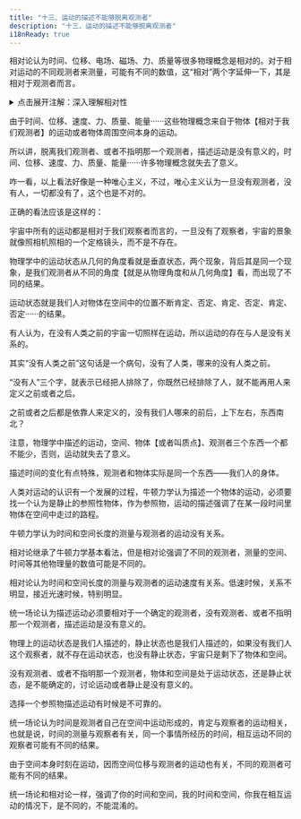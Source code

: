 ```yaml
---
title: "十三、运动的描述不能够脱离观测者"
description: "十三、运动的描述不能够脱离观测者"
i18nReady: true
---
```




相对论认为时间、位移、电场、磁场、力、质量等很多物理概念是相对的。对于相对运动的不同观测者来测量，可能有不同的数值，这“相对”两个字延伸一下，其是相对于观测者而言。

<details>
  <summary class="custom-summary">点击展开注解：深入理解相对性</summary>
  <Aside title="注解">
    因为上面这些物理量，相对于不同观测者有不同数值，所以恰恰说明这些物理量（如时间、质量等）都不是客观存在的，而是观察者描述出来的东西。

    <div style="text-align: right;">
      _由 **[RainDream](mailto:bzsgbq@163.com)** 添加_
    </div>
  </Aside>
</details>

由于时间、位移、速度、力、质量、能量······这些物理概念来自于物体【相对于我们观测者】的运动或者物体周围空间本身的运动。

所以讲，脱离我们观测者、或者不指明那一个观测者，描述运动是没有意义的，时间、位移、速度、力、质量、能量······许多物理概念就失去了意义。

咋一看，以上看法好像是一种唯心主义，不过，唯心主义认为一旦没有观测者，没有人，一切都没有了，这个也是不对的。

正确的看法应该是这样的：

宇宙中所有的运动都是相对于我们观察者而言的，一旦没有了观察者，宇宙的景象就像照相机照相的一个定格镜头，而不是不存在。

物理学中的运动状态从几何的角度看就是垂直状态，两个现象，背后其是同一个现象，是我们观测者从不同的角度【就是从物理角度和从几何角度】看，而出现了不同的结果。

运动状态就是我们人对物体在空间中的位置不断肯定、否定、肯定、否定、肯定、否定······的结果。

有人认为，在没有人类之前的宇宙一切照样在运动，所以运动的存在与人是没有关系的。

其实“没有人类之前”这句话是一个病句，没有了人类，哪来的没有人类之前。

“没有人”三个字，就表示已经把人排除了，你既然已经排除了人，就不能再用人来定义之前或者之后。

之前或者之后都是依靠人来定义的，没有我们人哪来的前后，上下左右，东西南北？

注意，物理学中描述的运动，空间、物体【或者叫质点】、观测者三个东西一个都不能少，否则，运动就失去了意义。

描述时间的变化有点特殊，观测者和物体实际是同一个东西——我们人的身体。

人类对运动的认识有一个发展的过程，牛顿力学认为描述一个物体的运动，必须要找一个认为是静止的参照性物体，作为参照物，运动的描述强调了在某一段时间里物体在空间中走过的路程。

牛顿力学认为时间和空间长度的测量与观测者的运动没有关系。

相对论继承了牛顿力学基本看法，但是相对论强调了不同的观测者，测量的空间、时间等其他物理量的数值可能是不同的。

相对论认为时间和空间长度的测量与观测者的运动速度有关系。低速时候，关系不明显，接近光速时候，特别明显。

统一场论认为描述运动必须要相对于一个确定的观测者，没有观测者、或者不指明那一个观测者，描述运动是没有意义的。

物理上的运动状态是我们人描述的，静止状态也是我们人描述的，如果没有我们人这个观察者，就不存在运动状态，也没有静止状态，宇宙只是剩下了物体和空间。

没有观测者、或者不指明那一个观测者，物体和空间是处于运动状态，还是静止状态，是不能确定的，讨论运动或者静止是没有意义的。

选择一个参照物描述运动有时候是不可靠的。

统一场论认为时间是观测者自己在空间中运动形成的，肯定与观察者的运动相关，也就是说，时间的测量与观察者有关，同一个事情所经历的时间，相互运动不同的观察者可能有不同的结果。

由于空间本身时刻在运动，因而空间位移与观测者的运动也有关，不同的观测者可能有不同的结果。

统一场论和相对论一样，强调了你的时间和空间，我的时间和空间，你我在相互运动的情况下，是不同的，不能混淆的。
